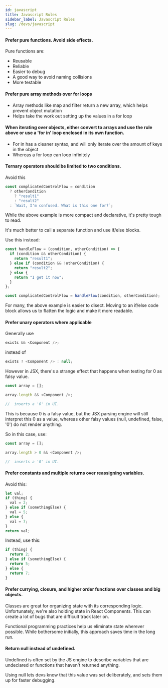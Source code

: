 ```yaml
---
id: javascript
title: Javascript Rules
sidebar_label: Javascript Rules
slug: /devs/javascript
---
```


#### Prefer pure functions. Avoid side effects.

Pure functions are:

- Reusable
- Reliable
- Easier to debug
- A good way to avoid naming collisions
- More testable

#### Prefer pure array methods over for loops

- Array methods like map and filter return a new array, which helps prevent object mutation
- Helps take the work out setting up the values in a for loop

#### When iterating over objects, either convert to arrays and use the rule above or use a 'for in' loop enclosed in its own function.

- For in has a cleaner syntax, and will only iterate over the amount of keys in the object
- Whereas a for loop can loop infinitely

#### Ternary operators should be limited to two conditions.

Avoid this

```js
const complicatedControlFlow = condition
  ? otherCondition
    ? "result1"
    : "result2"
  : `Wait, I'm confused. What is this one for?`;
```

While the above example is more compact and declarative, it's pretty tough to read.

It's much better to call a separate function and use if/else blocks.

Use this instead:

```js
const handleFlow = (condition, otherCondition) => {
  if (condition && otherCondition) {
    return "result1";
  } else if (condition && !otherCondition) {
    return "result2";
  } else {
    return "I get it now";
  }
};

const complicatedControlFlow = handleFlow(condition, otherCondition);
```

For many, the above example is easier to disect. Moving to an if/else code block allows us to flatten the logic and make it more readable.

#### Prefer unary operators where applicable

Generally use

```js
exists && <Component />;
```

instead of

```js
exists ? <Component /> : null;
```

However in JSX, there's a strange effect that happens when testing for 0 as falsy value.

```js
const array = [];

array.length && <Component />;

//  inserts a '0' in UI.
```

This is because 0 is a falsy value, but the JSX parsing engine will still interpret this 0 as a value, whereas other falsy values (null, undefined, false, '0') do not render anything.

So in this case, use:

```js
const array = [];

array.length > 0 && <Component />;

//  inserts a '0' in UI.
```

#### Prefer constants and multiple returns over reassigning variables.

Avoid this:

```js
let val;
if (thing) {
  val = 2;
} else if (somethingElse) {
  val = 5;
} else {
  val = 7;
}
return val;
```

Instead, use this:

```js
if (thing) {
  return 2;
} else if (somethingElse) {
  return 5;
} else {
  return 7;
}
```

#### Prefer currying, closure, and higher order functions over classes and big objects.

Classes are great for organizing state with its corresponding logic. Unfortunately, we're also holding state in React Components. This can create a lot of bugs that are difficult track later on.

Functional programming practices help us eliminate state wherever possible. While bothersome initially, this approach saves time in the long run.

#### Return null instead of undefined.

Undefined is often set by the JS engine to describe variables that are undeclared or functions that haven't returned anything.

Using null lets devs know that this value was set deliberately, and sets them up for faster debugging.
